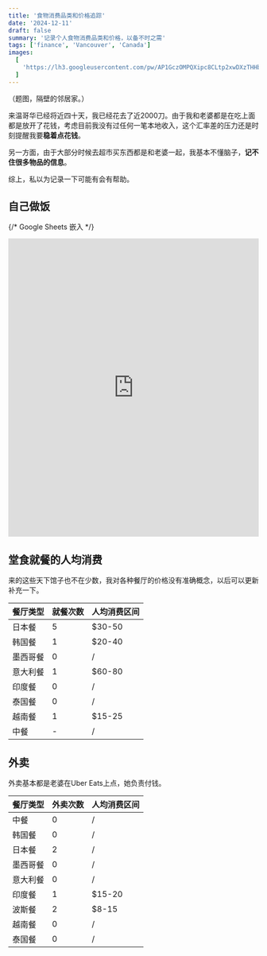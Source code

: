 ```yaml
---
title: '食物消费品类和价格追踪'
date: '2024-12-11'
draft: false
summary: '记录个人食物消费品类和价格，以备不时之需'
tags: ['finance', 'Vancouver', 'Canada']
images:
  [
    'https://lh3.googleusercontent.com/pw/AP1GczOMPQXipc8CLtp2xwDXzTHHbDSrjEH68Wx7thVyszg8gfRxLEfk_FXcx0yWAO4z82HO0EMtChGRZhMzHQLt_Rbsr2VLTcNGfNir_wNwfdUBcwaZRsSo-kJSLbaBOL2Br-1LUC3aUCmoMAMkbdYxFVcz=w2582-h1936-s-no-gm?authuser=0',
  ]
---
```


（题图，隔壁的邻居家。）

来温哥华已经将近四十天，我已经花去了近2000刀。由于我和老婆都是在吃上面都是放开了花钱，考虑目前我没有过任何一笔本地收入，这个汇率差的压力还是时刻提醒我要**稳着点花钱**。

另一方面，由于大部分时候去超市买东西都是和老婆一起，我基本不懂脑子，**记不住很多物品的信息**。

综上，私以为记录一下可能有会有帮助。

## 自己做饭

{/* Google Sheets 嵌入 */}

<iframe
  src="https://docs.google.com/spreadsheets/d/14IHgboJm74NBNmMy_cA07FKGjoKajb9awEh6rQVdd0E/edit?usp=sharing"
  width="100%"
  height="600px"
  frameBorder="0"
  style={{ border: 0 }}
></iframe>

## 堂食就餐的人均消费

来的这些天下馆子也不在少数，我对各种餐厅的价格没有准确概念，以后可以更新补充一下。

| 餐厅类型 | 就餐次数 | 人均消费区间 |
| -------- | -------- | ------------ |
| 日本餐   | 5        | $30-50       |
| 韩国餐   | 1        | $20-40       |
| 墨西哥餐 | 0        | /            |
| 意大利餐 | 1        | $60-80       |
| 印度餐   | 0        | /            |
| 泰国餐   | 0        | /            |
| 越南餐   | 1        | $15-25       |
| 中餐     | -        | /            |

## 外卖

外卖基本都是老婆在Uber Eats上点，她负责付钱。

| 餐厅类型 | 外卖次数 | 人均消费区间 |
| -------- | -------- | ------------ |
| 中餐     | 0        | /            |
| 韩国餐   | 0        | /            |
| 日本餐   | 2        | /            |
| 墨西哥餐 | 0        | /            |
| 意大利餐 | 0        | /            |
| 印度餐   | 1        | $15-20       |
| 波斯餐   | 2        | $8-15        |
| 越南餐   | 0        | /            |
| 泰国餐   | 0        | /            |
